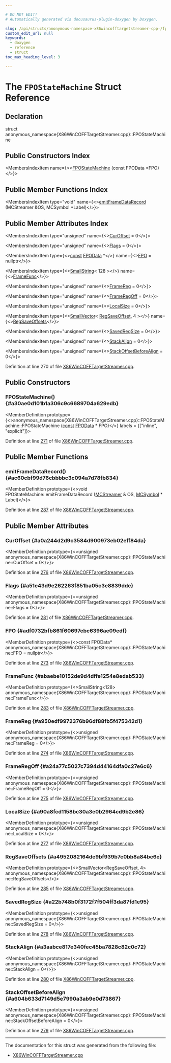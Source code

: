 ```yaml
---

# DO NOT EDIT!
# Automatically generated via docusaurus-plugin-doxygen by Doxygen.

slug: /api/structs/anonymous-namespace-x86wincofftargetstreamer-cpp-/fpostatemachine
custom_edit_url: null
keywords:
  - doxygen
  - reference
  - struct
toc_max_heading_level: 3

---
```





# The `FPOStateMachine` Struct Reference

<DoxygenPage pluginConfig={pluginConfig}>



## Declaration

<CodeBlock>struct anonymous_namespace{X86WinCOFFTargetStreamer.cpp}::FPOStateMachine</CodeBlock>

## Public Constructors Index

<MembersIndex>

<MembersIndexItem
  name={<><a href="#a30ae0d101b1a306c9c6689704a629edb">FPOStateMachine</a> (const FPOData &#42;FPO)</>}>
</MembersIndexItem>

</MembersIndex>

## Public Member Functions Index

<MembersIndex>

<MembersIndexItem
  type="void"
  name={<><a href="#ac60cbf99d76cbbbbc3c094a7d78fb834">emitFrameDataRecord</a> (MCStreamer &amp;OS, MCSymbol &#42;Label)</>}>
</MembersIndexItem>

</MembersIndex>

## Public Member Attributes Index

<MembersIndex>

<MembersIndexItem
  type="unsigned"
  name={<><a href="#a0a244d2d9c3584d900973eb02eff84da">CurOffset</a> = 0</>}>
</MembersIndexItem>

<MembersIndexItem
  type="unsigned"
  name={<><a href="#a51e43d9e262263f851ba05c3e8839dde">Flags</a> = 0</>}>
</MembersIndexItem>

<MembersIndexItem
  type={<><a href="/docs/api/files/lib/lib/target/lib/target/aarch64/aarch64promoteconstant-cpp/#a90f8350fecae261c25be85d38b451bff">const</a> <a href="/docs/api/structs/anonymous-namespace-x86wincofftargetstreamer-cpp-/fpodata">FPOData</a> &#42;</>}
  name={<><a href="#adf0732bfb861f60697cbc6396ae09edf">FPO</a> = nullptr</>}>
</MembersIndexItem>

<MembersIndexItem
  type={<><a href="/docs/api/classes/llvm/smallstring">SmallString</a>&lt; 128 &gt;</>}
  name={<><a href="#abaebe10152de9d4dffe1254e8edab533">FrameFunc</a></>}>
</MembersIndexItem>

<MembersIndexItem
  type="unsigned"
  name={<><a href="#a950edf9972376b96df88fb5f475342d1">FrameReg</a> = 0</>}>
</MembersIndexItem>

<MembersIndexItem
  type="unsigned"
  name={<><a href="#a24a77c5027c7394d44164dfa0c27e6c6">FrameRegOff</a> = 0</>}>
</MembersIndexItem>

<MembersIndexItem
  type="unsigned"
  name={<><a href="#a90a8fcd1158bc30a3e0b2964cd9b2e86">LocalSize</a> = 0</>}>
</MembersIndexItem>

<MembersIndexItem
  type={<><a href="/docs/api/classes/llvm/smallvector">SmallVector</a>&lt; <a href="/docs/api/structs/anonymous-namespace-x86wincofftargetstreamer-cpp-/regsaveoffset">RegSaveOffset</a>, 4 &gt;</>}
  name={<><a href="#a4952082164de9bf939b7c0bb8a84be6e">RegSaveOffsets</a></>}>
</MembersIndexItem>

<MembersIndexItem
  type="unsigned"
  name={<><a href="#a22b748b0f3172f7f504ff3da87fd1e95">SavedRegSize</a> = 0</>}>
</MembersIndexItem>

<MembersIndexItem
  type="unsigned"
  name={<><a href="#a3aabce817e340fec45ba7828c82c0c72">StackAlign</a> = 0</>}>
</MembersIndexItem>

<MembersIndexItem
  type="unsigned"
  name={<><a href="#a604b633d7149d5e7990a3ab9e0d73867">StackOffsetBeforeAlign</a> = 0</>}>
</MembersIndexItem>

</MembersIndex>


Definition at line 270 of file <a href="/docs/api/files/lib/lib/target/lib/target/x86/lib/target/x86/mctargetdesc/x86wincofftargetstreamer-cpp">X86WinCOFFTargetStreamer.cpp</a>.

<SectionDefinition>

## Public Constructors

### FPOStateMachine() {#a30ae0d101b1a306c9c6689704a629edb}

<MemberDefinition
  prototype={<>anonymous&#95;namespace&#123;X86WinCOFFTargetStreamer.cpp&#125;::FPOStateMachine::FPOStateMachine (<a href="/docs/api/files/lib/lib/target/lib/target/aarch64/aarch64promoteconstant-cpp/#a90f8350fecae261c25be85d38b451bff">const</a> <a href="/docs/api/structs/anonymous-namespace-x86wincofftargetstreamer-cpp-/fpodata">FPOData</a> &#42; FPO)</>}
  labels = {["inline", "explicit"]}>

Definition at line <a href="/docs/api/files/lib/lib/target/lib/target/x86/lib/target/x86/mctargetdesc/x86wincofftargetstreamer-cpp/#l00271">271</a> of file <a href="/docs/api/files/lib/lib/target/lib/target/x86/lib/target/x86/mctargetdesc/x86wincofftargetstreamer-cpp">X86WinCOFFTargetStreamer.cpp</a>.
</MemberDefinition>

</SectionDefinition>

<SectionDefinition>

## Public Member Functions

### emitFrameDataRecord() {#ac60cbf99d76cbbbbc3c094a7d78fb834}

<MemberDefinition
  prototype={<>void FPOStateMachine::emitFrameDataRecord (<a href="/docs/api/classes/llvm/mcstreamer">MCStreamer</a> &amp; OS, <a href="/docs/api/classes/llvm/mcsymbol">MCSymbol</a> &#42; Label)</>}>

Definition at line <a href="/docs/api/files/lib/lib/target/lib/target/x86/lib/target/x86/mctargetdesc/x86wincofftargetstreamer-cpp/#l00287">287</a> of file <a href="/docs/api/files/lib/lib/target/lib/target/x86/lib/target/x86/mctargetdesc/x86wincofftargetstreamer-cpp">X86WinCOFFTargetStreamer.cpp</a>.
</MemberDefinition>

</SectionDefinition>

<SectionDefinition>

## Public Member Attributes

### CurOffset {#a0a244d2d9c3584d900973eb02eff84da}

<MemberDefinition
  prototype={<>unsigned anonymous&#95;namespace&#123;X86WinCOFFTargetStreamer.cpp&#125;::FPOStateMachine::CurOffset = 0</>}>

Definition at line <a href="/docs/api/files/lib/lib/target/lib/target/x86/lib/target/x86/mctargetdesc/x86wincofftargetstreamer-cpp/#l00276">276</a> of file <a href="/docs/api/files/lib/lib/target/lib/target/x86/lib/target/x86/mctargetdesc/x86wincofftargetstreamer-cpp">X86WinCOFFTargetStreamer.cpp</a>.
</MemberDefinition>

### Flags {#a51e43d9e262263f851ba05c3e8839dde}

<MemberDefinition
  prototype={<>unsigned anonymous&#95;namespace&#123;X86WinCOFFTargetStreamer.cpp&#125;::FPOStateMachine::Flags = 0</>}>

Definition at line <a href="/docs/api/files/lib/lib/target/lib/target/x86/lib/target/x86/mctargetdesc/x86wincofftargetstreamer-cpp/#l00281">281</a> of file <a href="/docs/api/files/lib/lib/target/lib/target/x86/lib/target/x86/mctargetdesc/x86wincofftargetstreamer-cpp">X86WinCOFFTargetStreamer.cpp</a>.
</MemberDefinition>

### FPO {#adf0732bfb861f60697cbc6396ae09edf}

<MemberDefinition
  prototype={<>const FPOData&#42; anonymous&#95;namespace&#123;X86WinCOFFTargetStreamer.cpp&#125;::FPOStateMachine::FPO = nullptr</>}>

Definition at line <a href="/docs/api/files/lib/lib/target/lib/target/x86/lib/target/x86/mctargetdesc/x86wincofftargetstreamer-cpp/#l00273">273</a> of file <a href="/docs/api/files/lib/lib/target/lib/target/x86/lib/target/x86/mctargetdesc/x86wincofftargetstreamer-cpp">X86WinCOFFTargetStreamer.cpp</a>.
</MemberDefinition>

### FrameFunc {#abaebe10152de9d4dffe1254e8edab533}

<MemberDefinition
  prototype={<>SmallString&lt;128&gt; anonymous&#95;namespace&#123;X86WinCOFFTargetStreamer.cpp&#125;::FPOStateMachine::FrameFunc</>}>

Definition at line <a href="/docs/api/files/lib/lib/target/lib/target/x86/lib/target/x86/mctargetdesc/x86wincofftargetstreamer-cpp/#l00283">283</a> of file <a href="/docs/api/files/lib/lib/target/lib/target/x86/lib/target/x86/mctargetdesc/x86wincofftargetstreamer-cpp">X86WinCOFFTargetStreamer.cpp</a>.
</MemberDefinition>

### FrameReg {#a950edf9972376b96df88fb5f475342d1}

<MemberDefinition
  prototype={<>unsigned anonymous&#95;namespace&#123;X86WinCOFFTargetStreamer.cpp&#125;::FPOStateMachine::FrameReg = 0</>}>

Definition at line <a href="/docs/api/files/lib/lib/target/lib/target/x86/lib/target/x86/mctargetdesc/x86wincofftargetstreamer-cpp/#l00274">274</a> of file <a href="/docs/api/files/lib/lib/target/lib/target/x86/lib/target/x86/mctargetdesc/x86wincofftargetstreamer-cpp">X86WinCOFFTargetStreamer.cpp</a>.
</MemberDefinition>

### FrameRegOff {#a24a77c5027c7394d44164dfa0c27e6c6}

<MemberDefinition
  prototype={<>unsigned anonymous&#95;namespace&#123;X86WinCOFFTargetStreamer.cpp&#125;::FPOStateMachine::FrameRegOff = 0</>}>

Definition at line <a href="/docs/api/files/lib/lib/target/lib/target/x86/lib/target/x86/mctargetdesc/x86wincofftargetstreamer-cpp/#l00275">275</a> of file <a href="/docs/api/files/lib/lib/target/lib/target/x86/lib/target/x86/mctargetdesc/x86wincofftargetstreamer-cpp">X86WinCOFFTargetStreamer.cpp</a>.
</MemberDefinition>

### LocalSize {#a90a8fcd1158bc30a3e0b2964cd9b2e86}

<MemberDefinition
  prototype={<>unsigned anonymous&#95;namespace&#123;X86WinCOFFTargetStreamer.cpp&#125;::FPOStateMachine::LocalSize = 0</>}>

Definition at line <a href="/docs/api/files/lib/lib/target/lib/target/x86/lib/target/x86/mctargetdesc/x86wincofftargetstreamer-cpp/#l00277">277</a> of file <a href="/docs/api/files/lib/lib/target/lib/target/x86/lib/target/x86/mctargetdesc/x86wincofftargetstreamer-cpp">X86WinCOFFTargetStreamer.cpp</a>.
</MemberDefinition>

### RegSaveOffsets {#a4952082164de9bf939b7c0bb8a84be6e}

<MemberDefinition
  prototype={<>SmallVector&lt;RegSaveOffset, 4&gt; anonymous&#95;namespace&#123;X86WinCOFFTargetStreamer.cpp&#125;::FPOStateMachine::RegSaveOffsets</>}>

Definition at line <a href="/docs/api/files/lib/lib/target/lib/target/x86/lib/target/x86/mctargetdesc/x86wincofftargetstreamer-cpp/#l00285">285</a> of file <a href="/docs/api/files/lib/lib/target/lib/target/x86/lib/target/x86/mctargetdesc/x86wincofftargetstreamer-cpp">X86WinCOFFTargetStreamer.cpp</a>.
</MemberDefinition>

### SavedRegSize {#a22b748b0f3172f7f504ff3da87fd1e95}

<MemberDefinition
  prototype={<>unsigned anonymous&#95;namespace&#123;X86WinCOFFTargetStreamer.cpp&#125;::FPOStateMachine::SavedRegSize = 0</>}>

Definition at line <a href="/docs/api/files/lib/lib/target/lib/target/x86/lib/target/x86/mctargetdesc/x86wincofftargetstreamer-cpp/#l00278">278</a> of file <a href="/docs/api/files/lib/lib/target/lib/target/x86/lib/target/x86/mctargetdesc/x86wincofftargetstreamer-cpp">X86WinCOFFTargetStreamer.cpp</a>.
</MemberDefinition>

### StackAlign {#a3aabce817e340fec45ba7828c82c0c72}

<MemberDefinition
  prototype={<>unsigned anonymous&#95;namespace&#123;X86WinCOFFTargetStreamer.cpp&#125;::FPOStateMachine::StackAlign = 0</>}>

Definition at line <a href="/docs/api/files/lib/lib/target/lib/target/x86/lib/target/x86/mctargetdesc/x86wincofftargetstreamer-cpp/#l00280">280</a> of file <a href="/docs/api/files/lib/lib/target/lib/target/x86/lib/target/x86/mctargetdesc/x86wincofftargetstreamer-cpp">X86WinCOFFTargetStreamer.cpp</a>.
</MemberDefinition>

### StackOffsetBeforeAlign {#a604b633d7149d5e7990a3ab9e0d73867}

<MemberDefinition
  prototype={<>unsigned anonymous&#95;namespace&#123;X86WinCOFFTargetStreamer.cpp&#125;::FPOStateMachine::StackOffsetBeforeAlign = 0</>}>

Definition at line <a href="/docs/api/files/lib/lib/target/lib/target/x86/lib/target/x86/mctargetdesc/x86wincofftargetstreamer-cpp/#l00279">279</a> of file <a href="/docs/api/files/lib/lib/target/lib/target/x86/lib/target/x86/mctargetdesc/x86wincofftargetstreamer-cpp">X86WinCOFFTargetStreamer.cpp</a>.
</MemberDefinition>

</SectionDefinition>

<hr/>

The documentation for this struct was generated from the following file:

<ul>
<li><a href="/docs/api/files/lib/lib/target/lib/target/x86/lib/target/x86/mctargetdesc/x86wincofftargetstreamer-cpp">X86WinCOFFTargetStreamer.cpp</a></li>
</ul>

</DoxygenPage>
